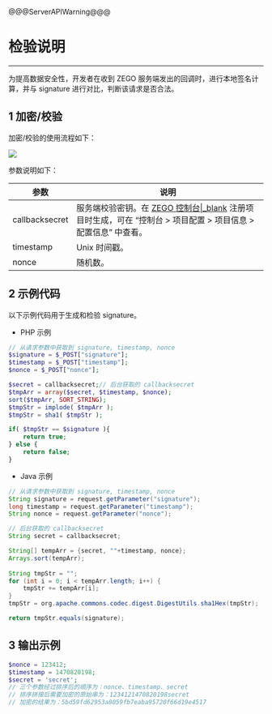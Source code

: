 @@@ServerAPIWarning@@@

# 检验说明

---

为提高数据安全性，开发者在收到 ZEGO 服务端发出的回调时，进行本地签名计算，并与 signature 进行对比，判断该请求是否合法。

## 1 加密/校验

加密/校验的使用流程如下：

![](/Pics/server/Callback/encryptVerifyProcess.png)

参数说明如下：

| 参数 | 说明  |
|---- | ------ | 
| callbacksecret  | 服务端校验密钥。在 [ZEGO 控制台\|_blank](https://console.zego.im/) 注册项目时生成，可在 “控制台 > 项目配置 > 项目信息 > 配置信息” 中查看。 | 
| timestamp| Unix 时间戳。|
| nonce | 随机数。|


## 2 示例代码

以下示例代码用于生成和检验 signature。


- PHP 示例

```PHP
// 从请求参数中获取到 signature, timestamp, nonce
$signature = $_POST["signature"];
$timestamp = $_POST["timestamp"];
$nonce = $_POST["nonce"];

$secret = callbacksecret;// 后台获取的 callbacksecret
$tmpArr = array($secret, $timestamp, $nonce);
sort($tmpArr, SORT_STRING);
$tmpStr = implode( $tmpArr );
$tmpStr = sha1( $tmpStr );

if( $tmpStr == $signature ){
    return true;
} else {
    return false;
}
```

- Java 示例

```java
// 从请求参数中获取到 signature, timestamp, nonce
String signature = request.getParameter("signature");
long timestamp = request.getParameter("timestamp");
String nonce = request.getParameter("nonce");

// 后台获取的 callbacksecret
String secret = callbacksecret;

String[] tempArr = {secret, ""+timestamp, nonce};
Arrays.sort(tempArr);
        
String tmpStr = "";
for (int i = 0; i < tempArr.length; i++) {
    tmpStr += tempArr[i];
}
tmpStr = org.apache.commons.codec.digest.DigestUtils.sha1Hex(tmpStr);

return tmpStr.equals(signature);
```


## 3 输出示例

```PHP
$nonce = 123412;
$timestamp = 1470820198;
$secret = 'secret';
// 三个参数经过排序后的顺序为：nonce、timestamp、secret
// 排序拼接后需要加密的原始串为：1234121470820198secret
// 加密的结果为：5bd59fd62953a8059fb7eaba95720f66d19e4517
```
